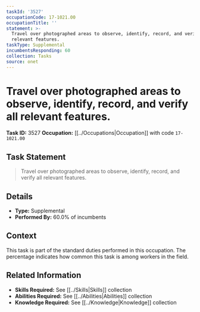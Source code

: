 ```yaml
---
taskId: '3527'
occupationCode: 17-1021.00
occupationTitle: ''
statement: >-
  Travel over photographed areas to observe, identify, record, and verify all
  relevant features.
taskType: Supplemental
incumbentsResponding: 60
collection: Tasks
source: onet
---
```

# Travel over photographed areas to observe, identify, record, and verify all relevant features.

**Task ID:** 3527
**Occupation:** [[../Occupations|Occupation]] with code `17-1021.00`

## Task Statement

> Travel over photographed areas to observe, identify, record, and verify all relevant features.

## Details

- **Type:** Supplemental
- **Performed By:** 60.0% of incumbents

## Context

This task is part of the standard duties performed in this occupation. The percentage indicates how common this task is among workers in the field.

## Related Information

- **Skills Required:** See [[../Skills|Skills]] collection
- **Abilities Required:** See [[../Abilities|Abilities]] collection
- **Knowledge Required:** See [[../Knowledge|Knowledge]] collection
